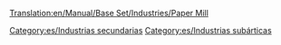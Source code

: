 [[Translation:en/Manual/Base Set/Industries/Paper Mill]]

{{es/Industrias| nombre=Papelera
| imagen=en/Papermill.png| climas=[[es/Manual/Clima|Subártico]]
| acepta=[[es/Manual/Base Set/Cargos/Madera|Madera]]
| produce=[[es/Manual/Base Set/Cargos/Papel|Papel]]
| notas=No existe en otros [[es/Manual/Clima|climas]]
}}

[[Category:es/Industrias secundarias]]
[[Category:es/Industrias subárticas]]